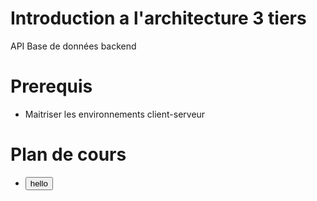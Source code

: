 
# Introduction a l'architecture 3 tiers
<HStack>
<Tag colorScheme='teal' >API</Tag>
<Tag colorScheme='pink'>Base de données</Tag>
<Tag colorScheme='green'>backend</Tag>
</HStack>

# Prerequis
- Maitriser les environnements client-serveur

# Plan de cours
- <Button variant="link"><Link to="/" >hello</Link></Button>
